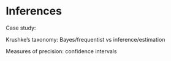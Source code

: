 # Inferences

Case study: 

Krushke’s taxonomy: Bayes/frequentist vs inference/estimation

Measures of precision: confidence intervals
